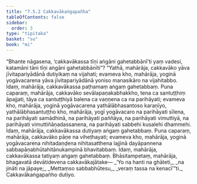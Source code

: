 ```yaml
---
title: "7.5.2 Cakkavākaṅgapañha"
tableOfContents: false
sidebar:
  order: 3
type: "tipitaka"
basket: "su"
book: "mi"
---
```



<DynamicBreadcrumb />

<Division number="266" book="mi">

<Paragraph number="1896" book="mi">
“Bhante nāgasena, ‘cakkavākassa tīṇi aṅgāni gahetabbānī’ti yaṃ vadesi, katamāni tāni tīṇi aṅgāni gahetabbānīti”? “Yathā, mahārāja, cakkavāko yāva jīvitapariyādānā dutiyikaṃ na vijahati; evameva kho, mahārāja, yoginā yogāvacarena yāva jīvitapariyādānā yoniso manasikāro na vijahitabbo. Idaṃ, mahārāja, cakkavākassa paṭhamaṃ aṅgaṃ gahetabbaṃ.
</Paragraph>

<Paragraph number="1897" book="mi">
Puna caparaṃ, mahārāja, cakkavāko sevālapaṇakabhakkho, tena ca santuṭṭhiṃ āpajjati, tāya ca santuṭṭhiyā balena ca vaṇṇena ca na parihāyati; evameva kho, mahārāja, yoginā yogāvacarena yathālābhasantoso karaṇīyo, yathālābhasantuṭṭho kho, mahārāja, yogī yogāvacaro na parihāyati sīlena, na parihāyati samādhinā, na parihāyati paññāya, na parihāyati vimuttiyā, na parihāyati vimuttiñāṇadassanena, na parihāyati sabbehi kusalehi dhammehi. Idaṃ, mahārāja, cakkavākassa dutiyaṃ aṅgaṃ gahetabbaṃ.
</Paragraph>

<Paragraph number="1898" book="mi">
Puna caparaṃ, mahārāja, cakkavāko pāṇe na viheṭhayati; evameva kho, mahārāja, yoginā yogāvacarena nihitadaṇḍena nihitasatthena lajjinā dayāpannena sabbapāṇabhūtahitānukampinā bhavitabbaṃ. Idaṃ, mahārāja, cakkavākassa tatiyaṃ aṅgaṃ gahetabbaṃ. Bhāsitampetaṃ, mahārāja, bhagavatā devātidevena cakkavākajātake—
</Paragraph>

<Paragraph number="1899" type="verses" book="mi">
_‘Yo na hanti na ghāteti,_  
_na jināti na jāpaye;_  
_Mettaṃso sabbabhūtesu,_  
_veraṃ tassa na kenacī’”ti._  


</Paragraph>
</Division>

<Paragraph number="1900" type="center" book="mi">
Cakkavākaṅgapañho dutiyo.
</Paragraph>